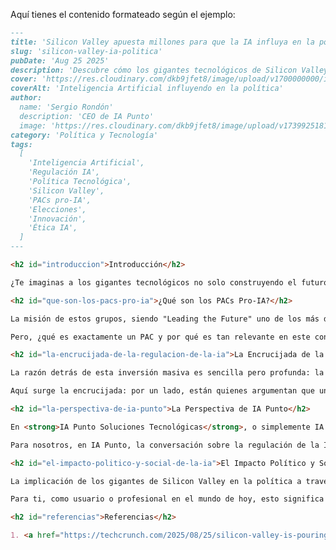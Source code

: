 Aquí tienes el contenido formateado según el ejemplo:

```markdown
---
title: 'Silicon Valley apuesta millones para que la IA influya en la política'
slug: 'silicon-valley-ia-politica'
pubDate: 'Aug 25 2025'
description: 'Descubre cómo los gigantes tecnológicos de Silicon Valley están invirtiendo millones en PACs pro-IA para influir en las elecciones de medio término, buscando una regulación favorable al desarrollo de la Inteligencia Artificial.'
cover: 'https://res.cloudinary.com/dkb9jfet8/image/upload/v1700000000/ia-politica-generica.jpg'
coverAlt: 'Inteligencia Artificial influyendo en la política'
author:
  name: 'Sergio Rondón'
  description: 'CEO de IA Punto'
  image: 'https://res.cloudinary.com/dkb9jfet8/image/upload/v1739925181/sergio_gdcaeh.png'
category: 'Política y Tecnología'
tags:
  [
    'Inteligencia Artificial',
    'Regulación IA',
    'Política Tecnológica',
    'Silicon Valley',
    'PACs pro-IA',
    'Elecciones',
    'Innovación',
    'Ética IA',
  ]
---

<h2 id="introduccion">Introducción</h2>

¿Te imaginas a los gigantes tecnológicos no solo construyendo el futuro con sus innovaciones, sino también moldeando las reglas del juego en la arena política? Puede sonar a ciencia ficción, pero es una realidad palpable que está tomando fuerza justo ahora. En el corazón de <strong>Silicon Valley</strong>, un movimiento significativo está cobrando impulso: millones de dólares se están invirtiendo en los llamados "PACs pro-IA", o Comités de Acción Política, con un objetivo muy claro: influir en las próximas elecciones de medio término.

<h2 id="que-son-los-pacs-pro-ia">¿Qué son los PACs Pro-IA?</h2>

La misión de estos grupos, siendo "Leading the Future" uno de los más destacados, es abogar por una <strong>regulación de la Inteligencia Artificial</strong> que sea favorable al desarrollo y la innovación. En pocas palabras, buscan asegurar que las leyes no "asfixien" el progreso de la industria, y están dispuestos a apoyar a los candidatos que compartan esta visión, y oponerse a aquellos que, según ellos, podrían frenar este avance.

Pero, ¿qué es exactamente un PAC y por qué es tan relevante en este contexto? Piénsalo así: un PAC es como un equipo de campaña especializado que recauda fondos de diversas fuentes (individuos, empresas) para apoyar o rechazar a candidatos políticos, iniciativas o legislaciones. Los "Super PACs", como el mencionado, tienen aún más libertad para gastar dinero de forma independiente en comunicación política, siempre y cuando no se coordinen directamente con las campañas de los candidatos. Esto significa que pueden usar su poder financiero para lanzar anuncios digitales, campañas de información y otros esfuerzos para influir en la opinión pública y los votantes.

<h2 id="la-encrucijada-de-la-regulacion-de-la-ia">La Encrucijada de la Regulación de la IA</h2>

La razón detrás de esta inversión masiva es sencilla pero profunda: la <strong>Inteligencia Artificial</strong> ya no es solo una promesa futurista, es una realidad que está transformando nuestras vidas a un ritmo vertiginoso. Desde la forma en que interactuamos con nuestros dispositivos hasta cómo se toman decisiones en sectores clave como la medicina, las finanzas o la educación, la IA está en todas partes. Y con un poder tan grande, viene la inevitable conversación sobre cómo debe ser regulada.

Aquí surge la encrucijada: por un lado, están quienes argumentan que una <strong>regulación excesiva podría sofocar la innovación</strong>, frenar el talento y la inversión, y poner en desventaja a empresas y países. Por otro, hay voces que alertan sobre los posibles riesgos de una IA sin control, desde cuestiones éticas y de privacidad hasta el impacto en el empleo y la seguridad. Silicon Valley, con sus líderes e inversores, está inclinando la balanza hacia la primera perspectiva, buscando un marco regulatorio que fomente un crecimiento responsable y dinámico.

<h2 id="la-perspectiva-de-ia-punto">La Perspectiva de IA Punto</h2>

En <strong>IA Punto Soluciones Tecnológicas</strong>, o simplemente IA Punto, seguimos con gran interés estos desarrollos. Entendemos perfectamente la dualidad de la IA: es una herramienta inmensamente poderosa que puede solucionar problemas complejos y mejorar la calidad de vida, pero también requiere una aproximación cuidadosa y ética. Creemos firmemente que el futuro de la IA no debe ser una elección entre "innovación descontrolada" y "regulación paralizante", sino más bien la búsqueda de un <strong>equilibrio inteligente</strong>.

Para nosotros, en IA Punto, la conversación sobre la regulación de la IA no es una distracción, sino una parte fundamental del desarrollo de soluciones tecnológicas responsables. Como empresa dedicada a la creación de soluciones innovadoras basadas en IA, estamos comprometidos con la ética, la transparencia y la seguridad en todos nuestros productos y servicios. Nos parece crucial que haya un diálogo constructivo entre los desarrolladores, los legisladores, los académicos y la sociedad en general para co-crear un futuro donde la IA sea una fuerza para el bien.

<h2 id="el-impacto-politico-y-social-de-la-ia">El Impacto Político y Social de la IA</h2>

La implicación de los gigantes de Silicon Valley en la política a través de estos PACs subraya la creciente importancia estratégica de la <strong>Inteligencia Artificial</strong>. Las decisiones políticas que se tomen en los próximos años no solo definirán el paisaje de la industria tecnológica, sino que también afectarán profundamente la vida cotidiana de millones de personas. ¿Cómo se protegerán nuestros datos en un mundo cada vez más inteligente? ¿Qué responsabilidades tendrán los algoritmos? ¿Cómo se garantizará la equidad en los sistemas de IA? Estas son las preguntas que se están debatiendo, y los fondos de estos PACs buscan influir en las respuestas.

Para ti, como usuario o profesional en el mundo de hoy, esto significa que la tecnología y la política están más entrelazadas que nunca. Estar informado sobre estos movimientos es clave para entender cómo se configurará el <strong>futuro digital</strong> que estamos construyendo. En IA Punto, estamos listos para navegar este futuro, ofreciendo no solo tecnología de vanguardia, sino también un compromiso con la creación de un ecosistema de IA que sea beneficioso y seguro para todos. Es un momento emocionante y crucial para ser parte de la revolución de la Inteligencia Artificial, donde la innovación y la responsabilidad deben ir de la mano.

<h2 id="referencias">Referencias</h2>

1. <a href="https://techcrunch.com/2025/08/25/silicon-valley-is-pouring-millions-into-pro-ai-pacs-to-sway-midterms/" target="_blank" rel="noopener noreferrer">TechCrunch: Silicon Valley is pouring millions into pro-AI PACs to sway midterms</a>
```